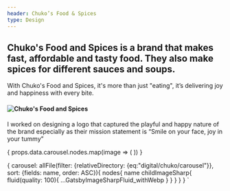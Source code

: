```yaml
---
header: Chuko’s Food & Spices
type: Design
---
```
















## Chuko's Food and Spices is a brand that makes fast, affordable and tasty food. They also make spices for different sauces and soups.

With Chuko's Food and Spices, it's more than just "eating", it’s delivering joy and happiness with every bite.

#### ![Chuko's Food and Spices](../../../../assets/images/digital/chuko/chuko.png)

I worked on designing a logo that captured the playful and happy nature of the brand especially as their mission statement is “Smile on your face, joy in your tummy”

<Carousel marginBottom={50}>
  {
    props.data.carousel.nodes.map(image => (
      <ArticleCarouselItem
        fluid={image.childImageSharp.fluid}
    />
    ))
  }
</Carousel>

 {
  carousel: allFile(filter: {relativeDirectory: {eq:"digital/chuko/carousel"}}, sort: {fields: name, order: ASC}){
      nodes{
        name
        childImageSharp{
          fluid(quality: 100){
              ...GatsbyImageSharpFluid_withWebp
          }
        }
      }
    }
 }
`
